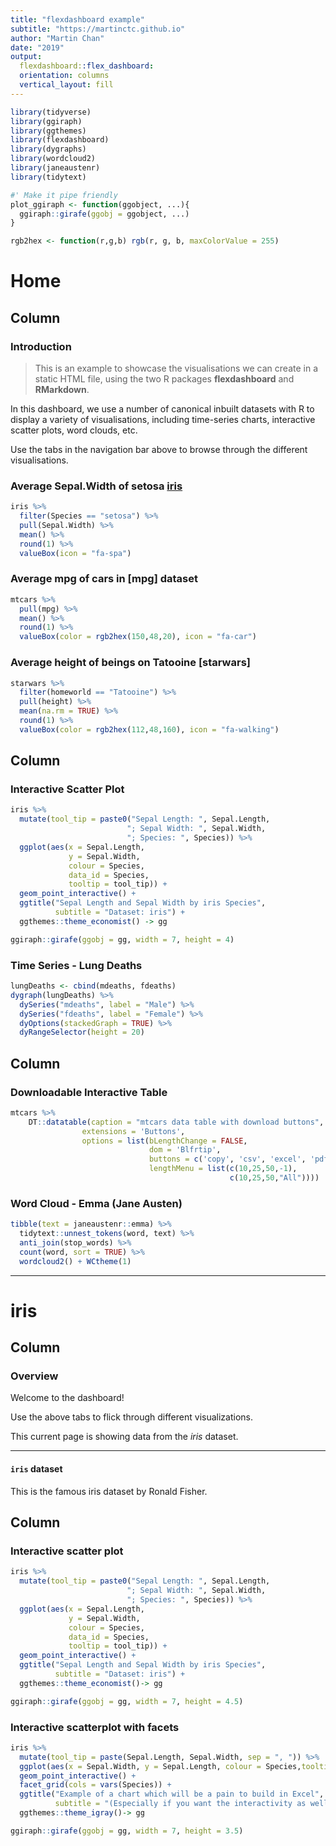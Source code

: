 ```yaml
---
title: "flexdashboard example"
subtitle: "https://martinctc.github.io"
author: "Martin Chan"
date: "2019"
output: 
  flexdashboard::flex_dashboard:
  orientation: columns
  vertical_layout: fill
---
```


<style>                     
.navbar {
  background-color: rgb(47,85,151);
}

</style>   


```r
library(tidyverse)
library(ggiraph)
library(ggthemes)
library(flexdashboard)
library(dygraphs)
library(wordcloud2)
library(janeaustenr)
library(tidytext)

#' Make it pipe friendly
plot_ggiraph <- function(ggobject, ...){
  ggiraph::girafe(ggobj = ggobject, ...)
}

rgb2hex <- function(r,g,b) rgb(r, g, b, maxColorValue = 255)

```


Home {data-icon="fa-tachometer-alt"}
=====================================

Column {data-width=120}
-----------------------------------------------------------------------

### Introduction

> This is an example to showcase the visualisations we can create in a static HTML file, using the two R packages **flexdashboard** and **RMarkdown**.

In this dashboard, we use a number of canonical inbuilt datasets with R to display a variety of visualisations, including time-series charts, interactive scatter plots, word clouds, etc. 

Use the tabs in the navigation bar above to browse through the different visualisations.

### Average Sepal.Width of setosa [iris]
```r
iris %>%
  filter(Species == "setosa") %>%
  pull(Sepal.Width) %>%
  mean() %>%
  round(1) %>%
  valueBox(icon = "fa-spa")
```

### Average mpg of cars in [mpg] dataset
```r
mtcars %>% 
  pull(mpg) %>%
  mean() %>%
  round(1) %>%
  valueBox(color = rgb2hex(150,48,20), icon = "fa-car")
```

### Average height of beings on Tatooine [starwars]
```r
starwars %>%
  filter(homeworld == "Tatooine") %>%
  pull(height) %>%
  mean(na.rm = TRUE) %>%
  round(1) %>%
  valueBox(color = rgb2hex(112,48,160), icon = "fa-walking")
```


Column {data-width=250}
-----------------------------------------------------------------------

### Interactive Scatter Plot
```r
iris %>%
  mutate(tool_tip = paste0("Sepal Length: ", Sepal.Length,
                          "; Sepal Width: ", Sepal.Width,
                          "; Species: ", Species)) %>%
  ggplot(aes(x = Sepal.Length,
             y = Sepal.Width,
             colour = Species,
             data_id = Species,
             tooltip = tool_tip)) +
  geom_point_interactive() +
  ggtitle("Sepal Length and Sepal Width by iris Species",
          subtitle = "Dataset: iris") +
  ggthemes::theme_economist() -> gg

ggiraph::girafe(ggobj = gg, width = 7, height = 4)

```

### Time Series - Lung Deaths
```r
lungDeaths <- cbind(mdeaths, fdeaths)
dygraph(lungDeaths) %>%
  dySeries("mdeaths", label = "Male") %>%
  dySeries("fdeaths", label = "Female") %>%
  dyOptions(stackedGraph = TRUE) %>%
  dyRangeSelector(height = 20)
```

Column {data-width=250}
-----------------------------------------------------------------------

### Downloadable Interactive Table
```r
mtcars %>%
    DT::datatable(caption = "mtcars data table with download buttons",
                extensions = 'Buttons',
                options = list(bLengthChange = FALSE,
                               dom = 'Blfrtip',
                               buttons = c('copy', 'csv', 'excel', 'pdf', 'print'),
                               lengthMenu = list(c(10,25,50,-1),
                                                 c(10,25,50,"All"))))
```

### Word Cloud - Emma (Jane Austen)
```r
tibble(text = janeaustenr::emma) %>%
  tidytext::unnest_tokens(word, text) %>%
  anti_join(stop_words) %>%
  count(word, sort = TRUE) %>%
  wordcloud2() + WCtheme(1)

```

---


iris  {data-navmenu="Explore me" data-icon="fa-list"}
=====================================
Column {data-width=150}
-----------------------------------------------------------------------

### Overview 

Welcome to the dashboard! 

Use the above tabs to flick through different visualizations.

This current page is showing data from the *iris* dataset.

---

#### `iris` dataset

This is the famous iris dataset by Ronald Fisher.

Column {data-width=300 .tabset .tabset-fade}
-----------------------------------------------------------------------

### Interactive scatter plot
```r
iris %>%
  mutate(tool_tip = paste0("Sepal Length: ", Sepal.Length,
                          "; Sepal Width: ", Sepal.Width,
                          "; Species: ", Species)) %>%
  ggplot(aes(x = Sepal.Length,
             y = Sepal.Width,
             colour = Species,
             data_id = Species,
             tooltip = tool_tip)) +
  geom_point_interactive() +
  ggtitle("Sepal Length and Sepal Width by iris Species",
          subtitle = "Dataset: iris") +
  ggthemes::theme_economist()-> gg

ggiraph::girafe(ggobj = gg, width = 7, height = 4.5)

```

### Interactive scatterplot with facets

```r
iris %>%
  mutate(tool_tip = paste(Sepal.Length, Sepal.Width, sep = ", ")) %>%
  ggplot(aes(x = Sepal.Width, y = Sepal.Length, colour = Species,tooltip = tool_tip, data_id = tool_tip)) +
  geom_point_interactive() +
  facet_grid(cols = vars(Species)) +
  ggtitle("Example of a chart which will be a pain to build in Excel",
          subtitle = "(Especially if you want the interactivity as well)") +
  ggthemes::theme_igray()-> gg

ggiraph::girafe(ggobj = gg, width = 7, height = 3.5)
```

